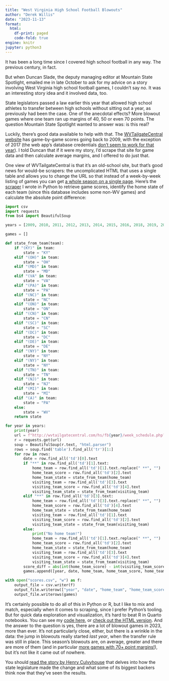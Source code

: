 ```yaml
---
title: "West Virginia High School Football Blowouts"
author: "Derek Willis"
date: "2023-11-13"
format:
  html:
    df-print: paged
    code-fold: true
engine: knitr
jupyter: python3
---
```


It has been a long time since I covered high school football in any way. The previous century, in fact.

But when Duncan Slade, the deputy managing editor at Mountain State Spotlight, emailed me in late October to ask for my advice on a story involving West Virginia high school football games, I couldn't say no. It was an interesting story idea and it involved data, too.

State legislators passed a law earlier this year that allowed high school athletes to transfer between high schools without sitting out a year, as previously had been the case. One of the anecdotal effects? More blowout games where one team ran up margins of 40, 50 or even 70 points. The question Mountain State Spotlight wanted to answer was: is this real?

Luckily, there's good data available to help with that. The [WVTailgateCentral website](http://wvtailgatecentral.com/) has game-by-game scores going back to 2009, with the exception of 2017 (the web app's database credentials [don't seem to work for that year](http://wvtailgatecentral.com/hs/fb2017/week_schedule.php?startdate=2017-08-12&enddate=2017-08-20)). I told Duncan that if it were my story, I'd scrape that site for game data and then calculate average margins, and I offered to do just that.

One view of WVTailgateCentral is that it's an old-school site, but that's good news for would-be scrapers: the uncomplicated HTML that uses a single table and allows you to change the URL so that instead of a week-by-week listing of games you can get [a whole season on a single page](http://www.wvtailgatecentral.com/hs/fb2023/week_schedule.php?startdate=2023-08-01&enddate=2023-11-15). Here's the [scraper](https://github.com/dwillis/wv_football/blob/main/scraper.py) I wrote in Python to retrieve game scores, identify the home state of each team (since this database includes some non-WV games) and calculate the absolute point difference:

```python
import csv
import requests
from bs4 import BeautifulSoup

years = [2009, 2010, 2011, 2012, 2013, 2014, 2015, 2016, 2018, 2019, 2020, 2021, 2022, 2023]

games = []

def state_from_team(team):
    if "(KY)" in team:
        state = "KY"
    elif "(OH)" in team:
        state = "OH"
    elif "(MD)" in team:
        state = "MD"
    elif "(VA" in team:
        state = "VA"
    elif "(PA)" in team:
        state = "PA"
    elif "(NC)" in team:
        state = "NC"
    elif "(ON)" in team:
        state = "ON"
    elif "(CN)" in team:
        state = "CN"
    elif "(SC)" in team:
        state = "SC"
    elif "(DC)" in team:
        state = "DC"
    elif "(DE)" in team:
        state = "DE"
    elif "(NY)" in team:
        state = "NY"
    elif "(NY)" in team:
        state = "NY"
    elif "(TN)" in team:
        state = "TN"
    elif "(NJ)" in team:
        state = "NJ"
    elif "(MI)" in team:
        state = "MI"
    elif "(A)" in team:
        state = "PA"
    else:
        state = "WV"
    return state

for year in years:
    print(year)
    url = f"http://wvtailgatecentral.com/hs/fb{year}/week_schedule.php?startdate={year}-08-01&enddate={year}-12-31"
    r = requests.get(url)
    soup = BeautifulSoup(r.text, "html.parser")
    rows = soup.find('table').find_all('tr')[1:]
    for row in rows:
        date = row.find_all('td')[0].text
        if "**" in row.find_all('td')[1].text:
            home_team = row.find_all('td')[1].text.replace(" **", "")
            home_team_score = row.find_all('td')[2].text
            home_team_state = state_from_team(home_team)
            visiting_team = row.find_all('td')[3].text
            visiting_team_score = row.find_all('td')[4].text
            visiting_team_state = state_from_team(visiting_team)
        elif "**" in row.find_all('td')[3].text:
            home_team = row.find_all('td')[3].text.replace(" **", "")
            home_team_score = row.find_all('td')[4].text
            home_team_state = state_from_team(home_team)
            visiting_team = row.find_all('td')[1].text
            visiting_team_score = row.find_all('td')[2].text
            visiting_team_state = state_from_team(visiting_team)
        else:
            print("No home team!")
            home_team = row.find_all('td')[1].text.replace(" **", "")
            home_team_score = row.find_all('td')[2].text
            home_team_state = state_from_team(home_team)
            visiting_team = row.find_all('td')[3].text
            visiting_team_score = row.find_all('td')[4].text
            visiting_team_state = state_from_team(visiting_team)
        score_diff = abs(int(home_team_score) - int(visiting_team_score))
        games.append([year, date, home_team, home_team_score, home_team_state, visiting_team, visiting_team_score, visiting_team_state, score_diff])

with open("scores.csv", "w") as f:
    output_file = csv.writer(f)
    output_file.writerow(["year", "date", "home_team", "home_team_score", "home_team_state", "visiting_team", "visiting_team_score", "visiting_team_state", "differential"])
    output_file.writerows(games)
```

It's certainly possible to do all of this in Python or R, but I like to mix and match, especially when it comes to scraping, since I prefer Python's tooling. But for quick data exploration and visualization, it's hard to beat R in Quarto notebooks. You can see my [code here](https://github.com/dwillis/wv_football/blob/main/wv_scores.qmd), or [check out the HTML version](https://thescoop.org/wv_football/wv_scores.html). And the answer to the question is yes, there are a lot of blowout games in 2023, more than ever. It's not particularly close, either, but there is a wrinkle in the data: the jump in blowouts really started *last year*, when the transfer rule was still in place. This season's blowouts are, on average, greater and there are more of them (and in particular [more games with 70+ point margins!](https://datawrapper.dwcdn.net/GgR28/1/)), but it's not like it came out of nowhere.

You should [read the story by Henry Culvyhouse](https://mountainstatespotlight.org/2023/11/09/high-school-football-transfer-rule-blowouts/) that delves into how the state legislature made the change and what some of its biggest backers think now that they've seen the results.
